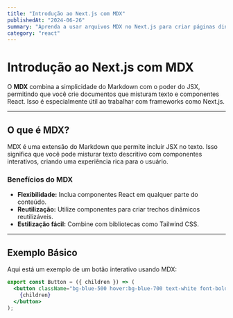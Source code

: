 ```yaml
---
title: "Introdução ao Next.js com MDX"
publishedAt: "2024-06-26"
summary: "Aprenda a usar arquivos MDX no Next.js para criar páginas dinâmicas e interativas."
category: "react"
---
```


# Introdução ao Next.js com MDX

O **MDX** combina a simplicidade do Markdown com o poder do JSX, permitindo que você crie documentos que misturam texto e componentes React. Isso é especialmente útil ao trabalhar com frameworks como Next.js.

---

## O que é MDX?

MDX é uma extensão do Markdown que permite incluir JSX no texto. Isso significa que você pode misturar texto descritivo com componentes interativos, criando uma experiência rica para o usuário.

### Benefícios do MDX

- **Flexibilidade:** Inclua componentes React em qualquer parte do conteúdo.
- **Reutilização:** Utilize componentes para criar trechos dinâmicos reutilizáveis.
- **Estilização fácil:** Combine com bibliotecas como Tailwind CSS.

---

## Exemplo Básico

Aqui está um exemplo de um botão interativo usando MDX:

```jsx
export const Button = ({ children }) => (
  <button className="bg-blue-500 hover:bg-blue-700 text-white font-bold py-2 px-4 rounded">
    {children}
  </button>
);
